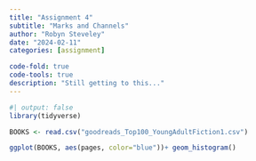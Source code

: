 ```yaml
---
title: "Assignment 4"
subtitle: "Marks and Channels"
author: "Robyn Steveley"
date: "2024-02-11"
categories: [assignment]

code-fold: true
code-tools: true
description: "Still getting to this..."
---
```


```r
#| output: false
library(tidyverse)
```

```r
BOOKS <- read.csv("goodreads_Top100_YoungAdultFiction1.csv")
```

```r
ggplot(BOOKS, aes(pages, color="blue"))+ geom_histogram()
```
